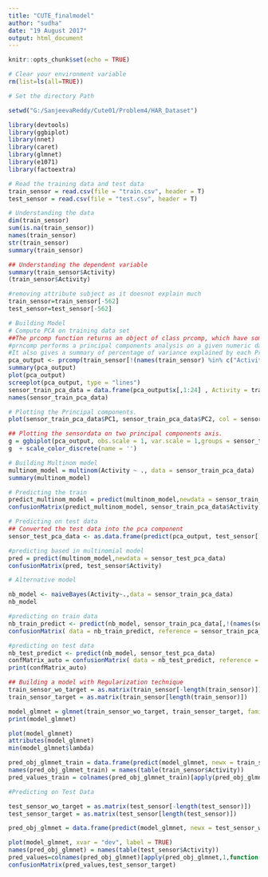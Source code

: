 ---
title: "CUTE_finalmodel"
author: "sudha"
date: "19 August 2017"
output: html_document
---

```{r setup, include=FALSE}
knitr::opts_chunk$set(echo = TRUE)
```
```{r}
# Clear your environment variable
rm(list=ls(all=TRUE))
```

```{r}
# Set the directory Path

setwd("G:/SanjeevaReddy/Cute01/Problem4/HAR_Dataset")
```

```{r}
library(devtools)
library(ggbiplot)
library(nnet)
library(caret)
library(glmnet)
library(e1071)
library(factoextra)
```

```{r}
# Read the training data and test data
train_sensor = read.csv(file = "train.csv", header = T)
test_sensor = read.csv(file = "test.csv", header = T)
```

```{r}
# Understanding the data
dim(train_sensor)
sum(is.na(train_sensor))
names(train_sensor)
str(train_sensor)
summary(train_sensor)
```

```{r}

## Understanding the dependent variable 
summary(train_sensor$Activity)
(train_sensor$Activity)
```

```{r}
#removing attribute subject as it doesnot explain much
train_sensor=train_sensor[-562]
test_sensor=test_sensor[-562]

```

```{r}
# Building Model
# Compute PCA on training data set
##The prcomp function returns an object of class prcomp, which have some methods available
#prncomp performs a principal components analysis on a given numeric data matrix
#It also gives a summary of percentage of variance explained by each Principal Component
pca_output <- prcomp(train_sensor[!(names(train_sensor) %in% c("Activity"))],center = T, scale. = T)
summary(pca_output)
plot(pca_output)
screeplot(pca_output, type = "lines")
sensor_train_pca_data = data.frame(pca_output$x[,1:24] , Activity = train_sensor$Activity)
names(sensor_train_pca_data)
```

```{r}
# Plotting the Principal components.
plot(sensor_train_pca_data$PC1, sensor_train_pca_data$PC2, col = sensor_train_pca_data$Activity, xlab = "Principal Component 1", ylab = "Principal Component 2",  main = "Sensor data after PCA")

## Plotting the sensordata on two principal components axis. 
g = ggbiplot(pca_output, obs.scale = 1, var.scale = 1,groups = sensor_train_pca_data$Activity, ellipse = TRUE, circle = T) 
g  + scale_color_discrete(name = '')


```

```{r}
# Building Multinom model
multinom_model = multinom(Activity ~ ., data = sensor_train_pca_data)
summary(multinom_model)
```

```{r}
# Predicting the train
predict_multinom_model = predict(multinom_model,newdata = sensor_train_pca_data)
confusionMatrix(predict_multinom_model, sensor_train_pca_data$Activity)

```

```{r}
# Predicting on test data
## Converted the test data into the pca component
sensor_test_pca_data <- as.data.frame(predict(pca_output, test_sensor[, !(names(test_sensor) %in% c("Activity"))]))
```

```{r}
#predicting based in multinomial model
pred = predict(multinom_model,newdata = sensor_test_pca_data)
confusionMatrix(pred, test_sensor$Activity)
```

```{r}
# Alternative model

nb_model <- naiveBayes(Activity~.,data = sensor_train_pca_data)
nb_model
```

```{r}
#predicting on train data
nb_train_predict <- predict(nb_model, sensor_train_pca_data[,!(names(sensor_train_pca_data) %in% c("Activity"))])
confusionMatrix( data = nb_train_predict, reference = sensor_train_pca_data$Activity)

```

```{r}
#predicting on test data
nb_test_predict <- predict(nb_model, sensor_test_pca_data)
confMatrix_auto = confusionMatrix( data = nb_test_predict, reference = test_sensor$Activity)
print(confMatrix_auto)


```

```{r}
## Building a model with Regularization technique
train_sensor_wo_target = as.matrix(train_sensor[-length(train_sensor)])
train_sensor_target = as.matrix(train_sensor[length(train_sensor)])
```

```{r}
model_glmnet = glmnet(train_sensor_wo_target, train_sensor_target, family = "multinomial", alpha = 1, type.multinomial = "grouped")
print(model_glmnet)
```

```{r}
plot(model_glmnet)
attributes(model_glmnet)
min(model_glmnet$lambda)
```

```{r}
pred_obj_glmnet_train = data.frame(predict(model_glmnet, newx = train_sensor_wo_target, type = "response", s = min(model_glmnet$lambda)))
names(pred_obj_glmnet_train) = names(table(train_sensor$Activity))
pred_values_train = colnames(pred_obj_glmnet_train)[apply(pred_obj_glmnet_train,1,function(x) which(x==max(x)))]
```

```{r}

#Predicting on Test Data

test_sensor_wo_target = as.matrix(test_sensor[-length(test_sensor)])
test_sensor_target = as.matrix(test_sensor[length(test_sensor)])

pred_obj_glmnet = data.frame(predict(model_glmnet, newx = test_sensor_wo_target, type = "response", s = min(model_glmnet$lambda)))
```

```{r}
plot(model_glmnet, xvar = "dev", label = TRUE)
names(pred_obj_glmnet) = names(table(test_sensor$Activity))
pred_values=colnames(pred_obj_glmnet)[apply(pred_obj_glmnet,1,function(x) which(x==max(x)))]
confusionMatrix(pred_values,test_sensor_target)
```


